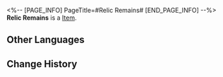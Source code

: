 <%-- [PAGE_INFO]
PageTitle=#Relic Remains#
[END_PAGE_INFO] --%>
{{Item Infobox
|title       = Relic Remains
|id          = 235
|image       = Item Relic Remains.png
|type        = 
|invCategory = Valuables
|rarity      = 5
|effect      = Material salvaged from Relics.
|description = Broken parts of a relic that are one step away from decomposing into the Lightdust floating in the Fragmentum.
|source1     = Salvage Relic
}}
{{Description|1=''"Don't take them for mere scraps. I can restore them to their original state."''}}
'''Relic Remains''' is a [[Item]].

==Other Languages==
{{Other Languages
|en   = Relic Remains
|zhs  = 遗器残骸
|zht  = 遺器殘骸
|ja   = 遺物残骸
|ko   = 유물 잔해
|es   = Restos de artefacto
|fr   = Vestiges de reliques
|ru   = Обломки Реликвии
|th   = Relic Remains
|vi   = Xác Di Vật
|de   = Reliktreste
|id   = Relic Remains
|pt   = Restos de Relíquia
}}

==Change History==
{{Change History|2.0}}